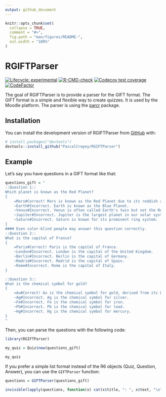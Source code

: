 ```yaml
---
output: github_document
---
```


<!-- README.md is generated from README.Rmd. Please edit that file -->

```r
knitr::opts_chunk$set(
  collapse = TRUE,
  comment = "#>",
  fig.path = "man/figures/README-",
  out.width = "100%"
)
```

# RGIFTParser

<!-- badges: start -->
[![Lifecycle: experimental](https://img.shields.io/badge/lifecycle-experimental-orange.svg)](https://lifecycle.r-lib.org/articles/stages.html#experimental)
[![R-CMD-check](https://github.com/PascalCrepey/RGIFTParser/actions/workflows/R-CMD-check.yaml/badge.svg)](https://github.com/PascalCrepey/RGIFTParser/actions/workflows/R-CMD-check.yaml)
[![Codecov test coverage](https://codecov.io/gh/PascalCrepey/RGIFTParser/branch/main/graph/badge.svg)](https://app.codecov.io/gh/PascalCrepey/RGIFTParser?branch=main)
[![CodeFactor](https://www.codefactor.io/repository/github/pascalcrepey/rgiftparser/badge/main)](https://www.codefactor.io/repository/github/pascalcrepey/rgiftparser/overview/main)
<!-- badges: end -->

The goal of RGIFTParser is to provide a parser for the GIFT format. The GIFT format is a simple and flexible way to create quizzes. It is used by the Moodle platform. The parser is using the [parcr](https://github.com/SystemsBioinformatics/parcr) package.

## Installation

You can install the development version of RGIFTParser from [GitHub](https://github.com/) with:

``` r
# install.packages("devtools")
devtools::install_github("PascalCrepey/RGIFTParser")
```

## Example

Let's say you have questions in a GIFT format like that: 


```r

questions_gift = "
::Question 1::
Which planet is known as the Red Planet?
{
    =Mars#Correct! Mars is known as the Red Planet due to its reddish appearance.
    ~Earth#Incorrect. Earth is known as the Blue Planet.
    ~Venus#Incorrect. Venus is often called Earth's twin but not the Red Planet.
    ~Jupiter#Incorrect. Jupiter is the largest planet in our solar system.
    ~Saturn#Incorrect. Saturn is known for its prominent ring system.
}
#### Even color-blind people may answer this question correctly.
::Question 2::
What is the capital of France?
{
    =Paris#Correct! Paris is the capital of France.
    ~London#Incorrect. London is the capital of the United Kingdom.
    ~Berlin#Incorrect. Berlin is the capital of Germany.
    ~Madrid#Incorrect. Madrid is the capital of Spain.
    ~Rome#Incorrect. Rome is the capital of Italy.
}

::Question 3::
What is the chemical symbol for gold?
{
    =Au#Correct! Au is the chemical symbol for gold, derived from its Latin name 'Aurum'.
    ~Ag#Incorrect. Ag is the chemical symbol for silver.
    ~Fe#Incorrect. Fe is the chemical symbol for iron.
    ~Pb#Incorrect. Pb is the chemical symbol for lead.
    ~Hg#Incorrect. Hg is the chemical symbol for mercury.
}
"

```
Then, you can parse the questions with the following code:

```r

library(RGIFTParser)

my_quiz = Quiz$new(questions_gift)

my_quiz

```
If you prefer a simple list format instead of the R6 objects (Quiz, Question, Answer), you can use the `GIFTParser` function:

```r

questions = GIFTParser(questions_gift)

invisible(lapply(questions, function(x) cat(x$title, ": ", x$text, "\n")))

```

